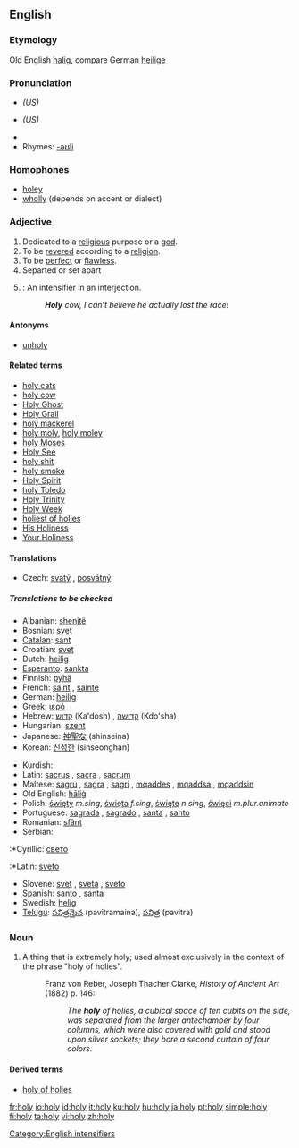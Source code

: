 {{see|holly}}
==English==

===Etymology===
Old English [[halig]], compare German [[heilige]]

===Pronunciation===
*{{IPA|/ˈhoʊli/}} ''(US)''
*{{SAMPA|/"hoUli/}} ''(US)''
*{{audio|en-us-holy.ogg|Audio (US)}}
*Rhymes: [[Rhymes:English:-əʊli|-əʊli]]

===Homophones===
*[[holey]]
*[[wholly]] (depends on accent or dialect)

===Adjective===
{{en-adj|holier|holiest}}

# Dedicated to a [[religious]] purpose or a [[god]].
# To be [[revered]] according to a [[religion]].
# To be [[perfect]] or [[flawless]].
# Separted or set apart
# {{slang}}: An intensifier in an interjection.
#: '''''Holy''' cow, I can’t believe he actually lost the race!''

====Antonyms====
*[[unholy]]

====Related terms====
*[[holy cats]]
*[[holy cow]]
*[[Holy Ghost]]
*[[Holy Grail]]
*[[holy mackerel]]
*[[holy moly]], [[holy moley]]
*[[holy Moses]]
*[[Holy See]]
*[[holy shit]]
*[[holy smoke]]
*[[Holy Spirit]]
*[[holy Toledo]]
*[[Holy Trinity]]
*[[Holy Week]]
*[[holiest of holies]]
*[[His Holiness]]
*[[Your Holiness]]

====Translations====
{{trans-top|to be revered according to a religion}}
*Czech: [[svatý]] {{m}}, [[posvátný]] {{m}}
{{trans-mid}}
{{trans-bottom}}
=====Translations to be checked=====
{{rfc-trans}}
{{top}}
*Albanian: [[shenjtë]]
*Bosnian: [[svet]]
*[[Catalan]]: [[sant]]
*Croatian: [[svet]]
*Dutch: [[heilig]]
*[[Esperanto]]: [[sankta]]
*Finnish: [[pyhä]]
*French: [[saint]] {{m}}, [[sainte]] {{f}}
*German: [[heilig]]
*Greek: [[ιερό]]
*Hebrew: [[קדוש]] (Ka'dosh) {{m}}, [[קדושה]] (Kdo'sha) {{f}}
*Hungarian: [[szent]]
*Japanese: [[神聖な]] (shinseina)
*Korean: [[신성한]] (sinseonghan)
{{mid}}
*Kurdish: {{KUchar|[[پیرۆز]]}}
*Latin: [[sacrus]] {{m}}, [[sacra]] {{f}}, [[sacrum]] {{n}}
*Maltese: [[sagru]] {{m}}, [[sagra]] {{f}}, [[sagri]] {{p}}, [[mqaddes]] {{m}}, [[mqaddsa]] {{f}}, [[mqaddsin]] {{p}}
*Old English: [[halig|hāliġ]]
*Polish: [[święty]] ''m.sing'', [[święta]] ''f.sing'', [[święte]] ''n.sing'', [[święci]] ''m.plur.animate''
*Portuguese: [[sagrada]] {{f}}, [[sagrado]] {{m}}, [[santa]] {{f}}, [[santo]] {{m}}
*Romanian: [[sfânt]]
*Serbian:
:*Cyrillic: [[свето]] {{n}}
:*Latin: [[sveto]] {{n}}
*Slovene: [[svet]] {{m}}, [[sveta]] {{f}}, [[sveto]] {{n}}
*Spanish: [[santo]] {{m}}, [[santa]] {{f}}
*Swedish: [[helig]]
*[[Telugu]]: [[పవిత్రమైన]] (pavitramaina), [[పవిత్ర]] (pavitra)
{{bottom}}

[[Category:English intensifiers]]

===Noun===
{{en-noun|holies}}
# {{archaic}} A thing that is extremely holy; used almost exclusively in the context of the phrase "holy of holies".
#:Franz von Reber, Joseph Thacher Clarke, ''History of Ancient Art'' (1882) p. 146:
#::''The '''holy''' of holies, a cubical space of ten cubits on the side, was separated from the larger antechamber by four columns, which were also covered with gold and stood upon silver sockets; they bore a second curtain of four colors.''

====Derived terms====
*[[holy of holies]]

[[fr:holy]]
[[io:holy]]
[[id:holy]]
[[it:holy]]
[[ku:holy]]
[[hu:holy]]
[[ja:holy]]
[[pt:holy]]
[[simple:holy]]
[[fi:holy]]
[[ta:holy]]
[[vi:holy]]
[[zh:holy]]